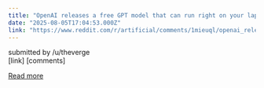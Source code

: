 ```yaml
---
title: "OpenAI releases a free GPT model that can run right on your laptop"
date: "2025-08-05T17:04:53.000Z"
link: "https://www.reddit.com/r/artificial/comments/1mieuql/openai_releases_a_free_gpt_model_that_can_run/"
---
```


submitted by    /u/theverge  
 [link]   [comments]

[Read more](https://www.reddit.com/r/artificial/comments/1mieuql/openai_releases_a_free_gpt_model_that_can_run/)
